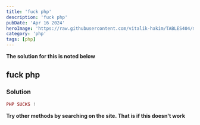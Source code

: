 ```yaml
---
title: 'fuck php'
description: 'fuck php'
pubDate: 'Apr 16 2024'
heroImage: 'https://raw.githubusercontent.com/vitalik-hakim/TABLES404/main/error_b/php.png'
category: 'php'
tags: [php]
---
```


**The solution for this is noted below**

## fuck php

### Solution

```php
PHP SUCKS !
```

**Try other methods by searching on the site. That is if this doesn't work**
